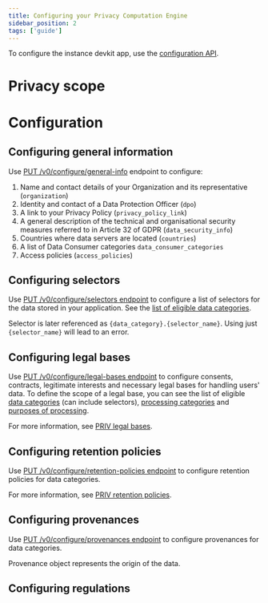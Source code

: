 ```yaml
---
title: Configuring your Privacy Computation Engine
sidebar_position: 2
tags: ['guide']
---
```



<WipWarning repo="https://github.com/blindnet-io/privacy-computation-engine" />

To configure the instance devkit app, use the [configuration API](https://devkit-pce-staging.azurewebsites.net/swagger/#/Configuration).

# Privacy scope

<WipWarning />

# Configuration

## Configuring general information

Use [PUT /v0/configure/general-info](https://devkit-pce-staging.azurewebsites.net/swagger/#/Configuration/putV0ConfigureGeneral-info) endpoint to configure:
1. Name and contact details of your Organization and its representative (`organization`)
1. Identity and contact of a Data Protection Officer (`dpo`)
1. A link to your Privacy Policy (`privacy_policy_link`)
1. A general description of the technical and organisational security measures referred to in Article 32 of GDPR (`data_security_info`)
1. Countries where data servers are located (`countries`)
1. A list of Data Consumer categories `data_consumer_categories`
1. Access policies (`access_policies`)

## Configuring selectors

Use [PUT /v0/configure/selectors endpoint](http://localhost:9000/swagger/#/Configuration/putV0ConfigureSelectors) to configure a list of selectors for the data stored in your application.
See the [list of eligible data categories](https://github.com/blindnet-io/product-management/blob/main/refs/schemas/priv/dictionary/data-categories/en.data-categories.json).

Selector is later referenced as `{data_category}.{selector_name}`. Using just `{selector_name}` will lead to an error.

## Configuring legal bases

Use [PUT /v0/configure/legal-bases endpoint](https://devkit-pce-staging.azurewebsites.net/swagger/#/Configuration/putV0ConfigureLegal-bases) to configure consents, contracts, legitimate interests and necessary legal bases for handling users' data.
To define the scope of a legal base, you can see the list of eligible [data categories](https://github.com/blindnet-io/product-management/blob/main/refs/schemas/priv/dictionary/data-categories/en.data-categories.json) (can include selectors), [processing categories](https://github.com/blindnet-io/product-management/blob/main/refs/schemas/priv/dictionary/processing-categories/en.processing-categories.json) and [purposes of processing](https://github.com/blindnet-io/product-management/blob/main/refs/schemas/priv/dictionary/purposes/en.purposes.json).

For more information, see [PRIV legal bases](https://github.com/blindnet-io/product-management/blob/main/refs/schemas/priv/RFC-PRIV.md#lifecycle-of-legal-bases-for-data-processing).

## Configuring retention policies

Use [PUT /v0/configure/retention-policies endpoint](https://devkit-pce-staging.azurewebsites.net/swagger/#/Configuration/putV0ConfigureRetention-policies) to configure retention policies for data categories.

For more information, see [PRIV retention policies](https://github.com/blindnet-io/product-management/blob/main/refs/schemas/priv/RFC-PRIV.md#retention-policy).

## Configuring provenances

Use [PUT /v0/configure/provenances endpoint](https://devkit-pce-staging.azurewebsites.net/swagger/#/Configuration/putV0ConfigureProvenances) to configure provenances for data categories.

Provenance object represents the origin of the data.

## Configuring regulations

<WipWarning />